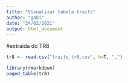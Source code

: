 ```yaml
---
title: "Visualizar tabela traits"
author: "gabi"
date: "24/02/2021"
output: html_document
---
```

#extraida do TR8
```r
tr8 <- read.csv("traits_tr8.csv", h=T, ",")

library(rmarkdown)
paged_table(tr8)
```
